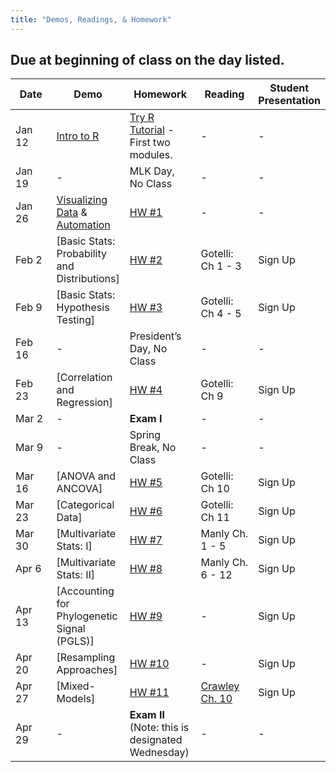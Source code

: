 ```yaml
---
title: "Demos, Readings, & Homework"
---
```


## Due at beginning of class on the day listed. 

Date  | Demo | Homework  | Reading | Student Presentation 
------ | ---------  | --------- | -------- | ------- 
Jan 12 | [Intro to R](intro_to_R.html) | [Try R Tutorial](http://tryr.codeschool.com) - First two modules. | - | - 
Jan 19 | - | MLK Day, No Class | - | - 
Jan 26 | [Visualizing Data](visualization.html) & [Automation](automation.html) | [HW #1]() | - | - 
Feb 2	|  [Basic Stats: Probability and Distributions] | [HW #2]()  | Gotelli: Ch 1 - 3 | Sign Up 
Feb 9 | [Basic Stats: Hypothesis Testing] | [HW #3]()  | Gotelli: Ch 4 - 5 | Sign Up 
Feb 16 | - | President's Day, No Class  | - | - 
Feb 23 | [Correlation and Regression] | [HW #4]()  | Gotelli: Ch 9 | Sign Up 
Mar 2 | - | **Exam I** | - | - 
Mar 9 | - | Spring Break, No Class | - | - 
Mar 16 | [ANOVA and ANCOVA] | [HW #5]()   | Gotelli: Ch 10 | Sign Up 
Mar 23 | [Categorical Data] | [HW #6]()   | Gotelli: Ch 11 | Sign Up 
Mar 30 | [Multivariate Stats: I] |  [HW #7]() | Manly Ch. 1 - 5 | Sign Up 
Apr 6	| [Multivariate Stats: II] |   [HW #8]() | Manly Ch. 6 - 12 | Sign Up 
Apr 13 | [Accounting for Phylogenetic Signal (PGLS)] |  [HW #9]() | - | Sign Up 
Apr 20 | [Resampling Approaches] |  [HW #10]() | - | Sign Up 
Apr 27 | [Mixed-Models] |  [HW #11]() | [Crawley Ch. 10](readings_pdf/Crawley_Ch10_MixedEffects.pdf) | Sign Up 
Apr 29 |  - | **Exam II** (Note: this is designated Wednesday) | - | - 